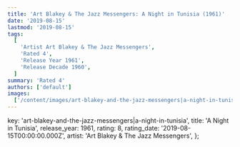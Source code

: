 ```yaml
---
title: 'Art Blakey & The Jazz Messengers: A Night in Tunisia (1961)'
date: '2019-08-15'
lastmod: '2019-08-15'
tags:
  [
    'Artist Art Blakey & The Jazz Messengers',
    'Rated 4',
    'Release Year 1961',
    'Release Decade 1960',
  ]
summary: 'Rated 4'
authors: ['default']
images:
  ['/content/images/art-blakey-and-the-jazz-messengers|a-night-in-tunisia.jpg']
---
```


  key: 'art-blakey-and-the-jazz-messengers|a-night-in-tunisia',
  title: 'A Night in Tunisia',
  release_year: 1961,
  rating: 8,
  rating_date: '2019-08-15T00:00:00.000Z',
  artist: 'Art Blakey & The Jazz Messengers',
};

<MusicRating data={data} />
